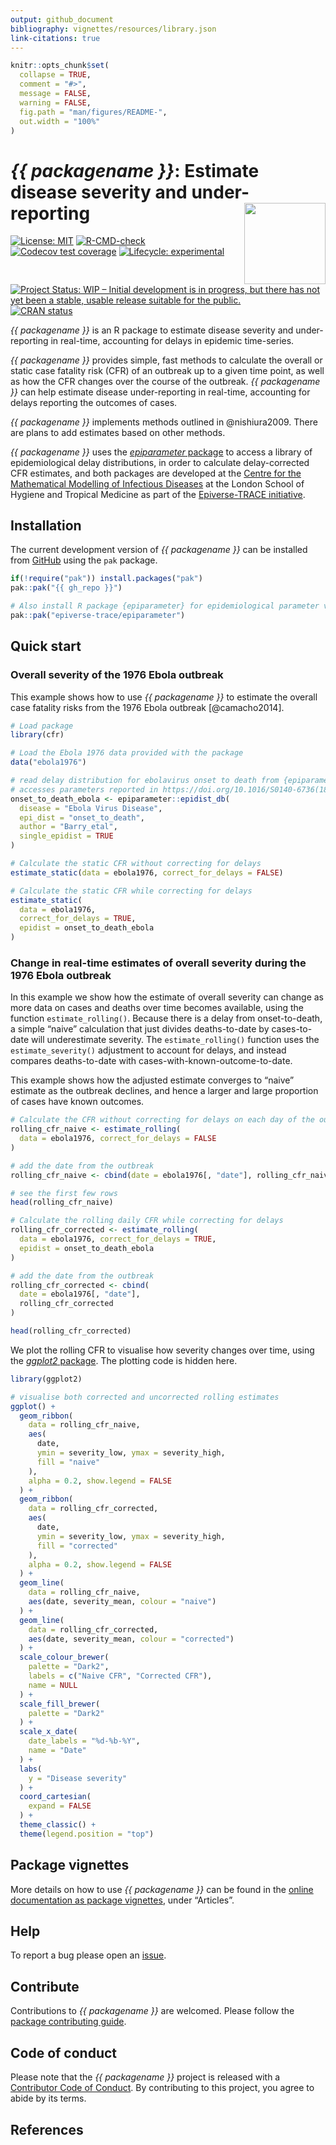 ```yaml
---
output: github_document
bibliography: vignettes/resources/library.json
link-citations: true
---
```


<!-- README.md is generated from README.Rmd. Please edit that file -->

```r
knitr::opts_chunk$set(
  collapse = TRUE,
  comment = "#>",
  message = FALSE,
  warning = FALSE,
  fig.path = "man/figures/README-",
  out.width = "100%"
)
```

# _{{ packagename }}_: Estimate disease severity and under-reporting <img src="man/figures/logo.svg" align="right" width="130"/>

<!-- badges: start -->
[![License: MIT](https://img.shields.io/badge/License-MIT-blue.svg)](https://opensource.org/license/mit)
[![R-CMD-check](https://github.com/{{ gh_repo }}/actions/workflows/R-CMD-check.yaml/badge.svg)](https://github.com/{{ gh_repo }}/actions/workflows/R-CMD-check.yaml)
[![Codecov test coverage](https://codecov.io/gh/{{ gh_repo }}/branch/main/graph/badge.svg)](https://app.codecov.io/gh/{{ gh_repo }}?branch=main)
[![Lifecycle: experimental](https://img.shields.io/badge/lifecycle-experimental-orange.svg)](https://lifecycle.r-lib.org/articles/stages.html#experimental)
[![Project Status: WIP – Initial development is in progress, but there has not yet been a stable, usable release suitable for the public.](https://www.repostatus.org/badges/latest/wip.svg)](https://www.repostatus.org/#wip)
[![CRAN status](https://www.r-pkg.org/badges/version/{{ packagename }})](https://CRAN.R-project.org/package={{ packagename }})
<!-- badges: end -->

_{{ packagename }}_ is an R package to estimate disease severity and under-reporting in real-time, accounting for delays in epidemic time-series.

_{{ packagename }}_ provides simple, fast methods to calculate the overall or static case fatality risk (CFR) of an outbreak up to a given time point, as well as how the CFR changes over the course of the outbreak.
_{{ packagename }}_ can help estimate disease under-reporting in real-time, accounting for delays reporting the outcomes of cases.

_{{ packagename }}_ implements methods outlined in @nishiura2009. There are plans to add estimates based on other methods.

_{{ packagename }}_ uses the [_epiparameter_ package](https://epiverse-trace.github.io/epiparameter/) to access a library of epidemiological delay distributions, in order to calculate delay-corrected CFR estimates, and both packages are developed at the [Centre for the Mathematical Modelling of Infectious Diseases](https://www.lshtm.ac.uk/research/centres/centre-mathematical-modelling-infectious-diseases) at the London School of Hygiene and Tropical Medicine as part of the [Epiverse-TRACE initiative](https://data.org/initiatives/epiverse/).

## Installation

The current development version of _{{ packagename }}_ can be installed from [GitHub](https://github.com/) using the `pak` package.

```r
if(!require("pak")) install.packages("pak")
pak::pak("{{ gh_repo }}")

# Also install R package {epiparameter} for epidemiological parameter values
pak::pak("epiverse-trace/epiparameter")
```

## Quick start

### Overall severity of the 1976 Ebola outbreak

This example shows how to use _{{ packagename }}_ to estimate the overall case fatality risks from the 1976 Ebola outbreak [@camacho2014].

```r
# Load package
library(cfr)

# Load the Ebola 1976 data provided with the package
data("ebola1976")

# read delay distribution for ebolavirus onset to death from {epiparameter}
# accesses parameters reported in https://doi.org/10.1016/S0140-6736(18)31387-4
onset_to_death_ebola <- epiparameter::epidist_db(
  disease = "Ebola Virus Disease",
  epi_dist = "onset_to_death",
  author = "Barry_etal",
  single_epidist = TRUE
)

# Calculate the static CFR without correcting for delays
estimate_static(data = ebola1976, correct_for_delays = FALSE)

# Calculate the static CFR while correcting for delays
estimate_static(
  data = ebola1976,
  correct_for_delays = TRUE,
  epidist = onset_to_death_ebola
)
```

### Change in real-time estimates of overall severity during the 1976 Ebola outbreak

In this example we show how the estimate of overall severity can change as more data on cases and deaths over time becomes available, using the function `estimate_rolling()`. Because there is a delay from onset-to-death, a simple "naive" calculation that just divides deaths-to-date by cases-to-date will underestimate severity. The `estimate_rolling()` function uses the `estimate_severity()` adjustment to account for delays, and instead compares deaths-to-date with cases-with-known-outcome-to-date.

This example shows how the adjusted estimate converges to "naive" estimate as the outbreak declines, and hence a larger and large proportion of cases have known outcomes.

```r
# Calculate the CFR without correcting for delays on each day of the outbreak
rolling_cfr_naive <- estimate_rolling(
  data = ebola1976, correct_for_delays = FALSE
)

# add the date from the outbreak
rolling_cfr_naive <- cbind(date = ebola1976[, "date"], rolling_cfr_naive)

# see the first few rows
head(rolling_cfr_naive)

# Calculate the rolling daily CFR while correcting for delays
rolling_cfr_corrected <- estimate_rolling(
  data = ebola1976, correct_for_delays = TRUE,
  epidist = onset_to_death_ebola
)

# add the date from the outbreak
rolling_cfr_corrected <- cbind(
  date = ebola1976[, "date"],
  rolling_cfr_corrected
)

head(rolling_cfr_corrected)
```

We plot the rolling CFR to visualise how severity changes over time, using the [_ggplot2_ package](https://ggplot2.tidyverse.org/). The plotting code is hidden here.

```r
library(ggplot2)

# visualise both corrected and uncorrected rolling estimates
ggplot() +
  geom_ribbon(
    data = rolling_cfr_naive,
    aes(
      date,
      ymin = severity_low, ymax = severity_high,
      fill = "naive"
    ),
    alpha = 0.2, show.legend = FALSE
  ) +
  geom_ribbon(
    data = rolling_cfr_corrected,
    aes(
      date,
      ymin = severity_low, ymax = severity_high,
      fill = "corrected"
    ),
    alpha = 0.2, show.legend = FALSE
  ) +
  geom_line(
    data = rolling_cfr_naive,
    aes(date, severity_mean, colour = "naive")
  ) +
  geom_line(
    data = rolling_cfr_corrected,
    aes(date, severity_mean, colour = "corrected")
  ) +
  scale_colour_brewer(
    palette = "Dark2",
    labels = c("Naive CFR", "Corrected CFR"),
    name = NULL
  ) +
  scale_fill_brewer(
    palette = "Dark2"
  ) +
  scale_x_date(
    date_labels = "%d-%b-%Y",
    name = "Date"
  ) +
  labs(
    y = "Disease severity"
  ) +
  coord_cartesian(
    expand = FALSE
  ) +
  theme_classic() +
  theme(legend.position = "top")
```

## Package vignettes

More details on how to use _{{ packagename }}_ can be found in the [online documentation as package vignettes](https://epiverse-trace.github.io/{{ packagename }}/), under "Articles".

## Help

To report a bug please open an [issue](https://github.com/{{ gh_repo }}/issues/new/choose).

## Contribute

Contributions to _{{ packagename }}_ are welcomed. Please follow the [package contributing guide](https://github.com/{{ gh_repo }}/blob/main/.github/CONTRIBUTING.md).

## Code of conduct

Please note that the _{{ packagename }}_ project is released with a [Contributor Code of Conduct](https://github.com/epiverse-trace/.github/blob/main/CODE_OF_CONDUCT.md). By contributing to this project, you agree to abide by its terms.

## References
